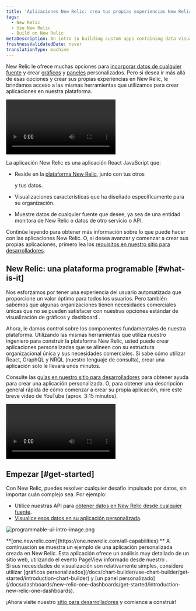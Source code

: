 ```yaml
---
title: 'Aplicaciones New Relic: crea tus propias experiencias New Relic'
tags:
  - New Relic
  - Use New Relic
  - Build on New Relic
metaDescription: An intro to building custom apps containing data visualizations that reside on the New Relic platform as New Relic applications.
freshnessValidatedDate: never
translationType: machine
---
```



New Relic le ofrece muchas opciones para [incorporar datos de cualquier fuente](/docs/data-apis/custom-data/intro-custom-data) y crear [gráficos](/docs/query-your-data/explore-query-data/query-builder/introduction-query-builder) y [paneles](/docs/query-your-data/explore-query-data/dashboards/introduction-dashboards) personalizados. Pero si desea ir más allá de esas opciones y crear sus propias experiencias en New Relic, le brindamos acceso a las mismas herramientas que utilizamos para crear aplicaciones en nuestra plataforma.

<Video
  id="inyshp3m7r"
  type="wistia"
/>

La aplicación New Relic es una aplicación React JavaScript que:

* Reside en la [plataforma New Relic](/docs/new-relic-one/use-new-relic-one/get-started/introduction-new-relic-one), junto con tus otros

  <InlinePopover type="dashboards"/>

  y tus datos.

* Visualizaciones características que ha diseñado específicamente para su organización.

* Muestre datos de cualquier fuente que desee, ya sea de una entidad monitora de New Relic o datos de otro servicio o API.

Continúe leyendo para obtener más información sobre lo que puede hacer con las aplicaciones New Relic. O, si desea avanzar y comenzar a crear sus propias aplicaciones, primero lea los [requisitos en nuestro sitio para desarrolladores](https://developer.newrelic.com/build-apps/permission-manage-apps).

## New Relic: una plataforma programable [#what-is-it]

Nos esforzamos por tener una experiencia del usuario automatizada que proporcione un valor óptimo para todos los usuarios. Pero también sabemos que algunas organizaciones tienen necesidades comerciales únicas que no se pueden satisfacer con nuestras opciones estándar de visualización de gráficos y dashboard .

Ahora, le damos control sobre los componentes fundamentales de nuestra plataforma. Utilizando las mismas herramientas que utiliza nuestro ingeniero para construir la plataforma New Relic, usted puede crear aplicaciones personalizadas que se alineen con su estructura organizacional única y sus necesidades comerciales. Si sabe cómo utilizar React, GraphQL y NRQL (nuestro lenguaje de consulta), crear una aplicación solo le llevará unos minutos.

Consulte las [guías en nuestro sitio para desarrolladores](https://developer.newrelic.com/build-apps) para obtener ayuda para crear una aplicación personalizada. O, para obtener una descripción general rápida de cómo comenzar a crear su propia aplicación, mire este breve video de YouTube (aprox. 3:15 minutos).

<Video
  id="QX7wMf6wTSU"
  type="youtube"
/>

## Empezar [#get-started]

Con New Relic, puedes resolver cualquier desafío impulsado por datos, sin importar cuán complejo sea. Por ejemplo:

* Utilice nuestras API para [obtener datos en New Relic desde cualquier fuente](/docs/data-apis/custom-data/intro-custom-data).
* [Visualice esos datos en su aplicación personalizada](https://developer.newrelic.com/build-apps).

<img
  title="programmable-ui-intro-image.png"
  alt="programmable-ui-intro-image.png"
  src={browserBrowserAnalyzerExample}
/>

<figcaption>
  <DNT>**[one.newrelic.com](https://one.newrelic.com/all-capabilities):**</DNT> A continuación se muestra un ejemplo de una aplicación personalizada creada en New Relic. Esta aplicación ofrece un análisis muy detallado de un sitio web, utilizando el evento PageView informado desde nuestro <InlinePopover type="browser"/>.
</figcaption>

<Callout variant="tip">
  Si sus necesidades de visualización son relativamente simples, considere utilizar [gráficos personalizados](/docs/chart-builder/use-chart-builder/get-started/introduction-chart-builder) y [un panel personalizado](/docs/dashboards/new-relic-one-dashboards/get-started/introduction-new-relic-one-dashboards).
</Callout>

¡Ahora visite nuestro [sitio para desarrolladores](http://developer.newrelic.com) y comience a construir!